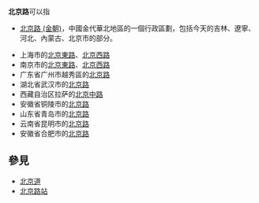 '''北京路'''可以指
*[[北京路_(金朝)|北京路 (金朝)]]，中國金代華北地區的一個行政區劃，包括今天的吉林、遼寧、河北、內蒙古、北京市的部分。

*上海市的[[北京東路_(上海)|北京東路]]、[[北京西路_(上海)|北京西路]]
*南京市的[[北京東路_(南京)|北京東路]]、[[北京西路_(南京)|北京西路]]
*广东省广州市越秀區的[[北京路_(越秀區)|北京路]]
*湖北省武汉市的[[北京路_(武汉)|北京路]]
*西藏自治区拉萨的[[北京中路|北京中路]]
*安徽省铜陵市的[[北京路_(铜陵)|北京路]]
*山东省青岛市的[[北京路_(青岛)|北京路]]
*云南省昆明市的[[北京路_(昆明)|北京路]]
*安徽省合肥市的[[北京路_(合肥)|北京路]]

== 參見 ==
*[[北京道|北京道]]
*[[北京路站|北京路站]]
{{disambig|Cat=三字中国地名消歧义}}